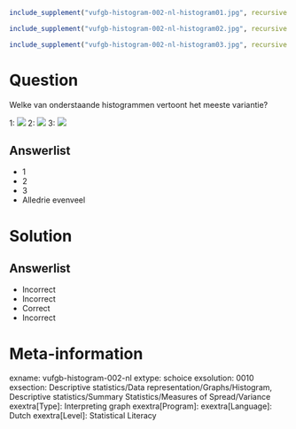 ```r
include_supplement("vufgb-histogram-002-nl-histogram01.jpg", recursive = TRUE)
```

```r
include_supplement("vufgb-histogram-002-nl-histogram02.jpg", recursive = TRUE)
```

```r
include_supplement("vufgb-histogram-002-nl-histogram03.jpg", recursive = TRUE)
```

Question
========

Welke van onderstaande histogrammen vertoont het meeste variantie?

1:
![](vufgb-histogram-002-nl-histogram01.jpg)
2:
![](vufgb-histogram-002-nl-histogram02.jpg)
3:
![](vufgb-histogram-002-nl-histogram03.jpg)

Answerlist
----------
* 1
* 2
* 3
* Alledrie evenveel

Solution
========

Answerlist
----------
* Incorrect
* Incorrect
* Correct
* Incorrect

Meta-information
================
exname: vufgb-histogram-002-nl
extype: schoice
exsolution: 0010
exsection: Descriptive statistics/Data representation/Graphs/Histogram, Descriptive statistics/Summary Statistics/Measures of Spread/Variance
exextra[Type]: Interpreting graph
exextra[Program]: 
exextra[Language]: Dutch
exextra[Level]: Statistical Literacy

